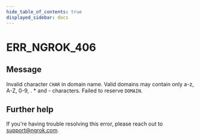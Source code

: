 ```yaml
---
hide_table_of_contents: true
displayed_sidebar: docs
---
```



# ERR_NGROK_406

## Message

Invalid character `CHAR` in domain name. Valid domains may contain only a-z, A-Z, 0-9, . \* and - characters. Failed to reserve `DOMAIN`.

<ErrorDetails error="err_ngrok_406" />

## Further help

If you're having trouble resolving this error, please reach out to [support@ngrok.com](mailto:support@ngrok.com?subject=Help%20with%20ERR_NGROK_406).

